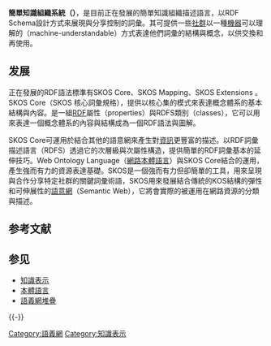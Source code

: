 '''簡單知識組織系統（{{lang|en|Simple Knowledge Organization System，SKOS}}）'''，是目前正在發展的簡單知識組織描述語言，以RDF Schema設計方式來展現與分享控制的詞彙。其可提供一些[[社群|社群]]以一種[[機器|機器]]可以理解的（machine-understandable）方式表達他們詞彙的結構與概念，以供交換和再使用。

== 发展 ==
正在發展的RDF語法標準有SKOS Core、SKOS Mapping、SKOS Extensions 。
SKOS Core（SKOS 核心詞彙規格），提供以核心集的模式來表達概念體系的基本結構與內容。是一組[[RDF|RDF]]屬性（properties）與RDFS類別（classes），它可以用來表達一個概念體系的內容與結構成為一個RDF語法與圖解。

SKOS Core可運用於結合其他的語意網來產生對[[資訊|資訊]]更豐富的描述。以RDF詞彙描述語言（RDFS）透過它的次層級與次屬性構造，提供簡單的RDF詞彙基本的延伸技巧。Web Ontology Language（[[OWL|網路本體語言]]）與SKOS Core結合的運用，產生強而有力的資源表達基礎。SKOS是一個強而有力但卻簡單的工具，用來呈現與合作分享特定社群的關鍵詞彙術語，SKOS用來發展結合傳統的KOS結構的彈性和可伸展性的[[語意網|語意網]]（Semantic Web），它將會實際的被運用在網路資源的分類與描述。

== 参考文献 ==
{{Reflist}}

== 参见 ==
* [[知識表示|知識表示]]
* [[本體語言|本體語言]]
* [[語義網堆疊|語義網堆疊]]

{{-}}
{{W3C规范和标准}}
{{语义网}}

[[Category:語義網|Category:語義網]]
[[Category:知識表示|Category:知識表示]]

{{Library science-stub}}
